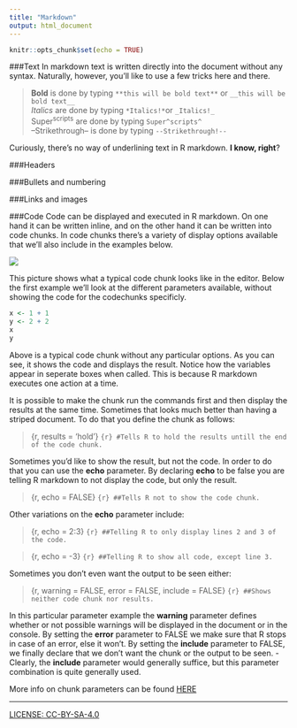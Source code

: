 ```yaml
---
title: "Markdown"
output: html_document
---
```


```r
knitr::opts_chunk$set(echo = TRUE)
```

###Text
In markdown text is written directly into the document without any syntax. Naturally, however, you'll like to use a few tricks here and there.  
  
>**Bold** is done by typing ```**this will be bold text**``` or ```__this will be bold text__```  
>*Italics* are done by typing ```*Italics!*```or ```_Italics!_```  
>Super^scripts^ are done by typing ```Super^scripts^```  
>--Strikethrough-- is done by typing ```--Strikethrough!--```

Curiously, there's no way of underlining text in R markdown. **I know, right**?

###Headers

###Bullets and numbering

###Links and images


###Code
Code can be displayed and executed in R markdown. On one hand it can be written inline, and on the other hand it can be written into code chunks. In code chunks there's a variety of display options available that we'll also include in the examples below.

![](images/markdown-example1.png) 

This picture shows what a typical code chunk looks like in the editor. Below the first example we'll look at the different parameters available, without showing the code for the codechunks specificly.

```r
x <- 1 + 1  
y <- 2 + 2
x
y
```  

Above is a typical code chunk without any particular options. As you can see, it shows the code and displays the result. Notice how the variables appear in seperate boxes when called. This is because R markdown executes one action at a time.  

It is possible to make the chunk run the commands first and then display the results at the same time. Sometimes that looks much better than having a striped document. To do that you define the chunk as follows:

> {r, results = 'hold'}
>```{r}
>#Tells R to hold the results untill the end of the code chunk.
>```

Sometimes you'd like to show the result, but not the code. In order to do that you can use the **echo** parameter. By declaring **echo** to be false you are telling R markdown to not display the code, but only the result.

> {r, echo = FALSE}
>```{r}
>##Tells R not to show the code chunk.
>```

Other variations on the **echo** parameter include:

> {r, echo = 2:3}
>```{r}
>##Telling R to only display lines 2 and 3 of the code.
>```

> {r, echo = -3}
>```{r}
>##Telling R to show all code, except line 3.
>```

Sometimes you don't even want the output to be seen either:

> {r, warning = FALSE, error = FALSE, include = FALSE}
>```{r}
>##Shows neither code chunk nor results.
>```

In this particular parameter example the **warning** parameter defines whether or not possible warnings will be displayed in the document or in the console. By setting the **error** parameter to FALSE we make sure that R stops in case of an error, else it won't. By setting the **include** parameter to FALSE, we finally declare that we don't want the chunk or the output to be seen. - Clearly, the **include** parameter would generally suffice, but this parameter combination is quite generally used.









More info on chunk parameters can be found [HERE](http://yihui.name/knitr/options/)

----
[LICENSE: CC-BY-SA-4.0](LICENSE)